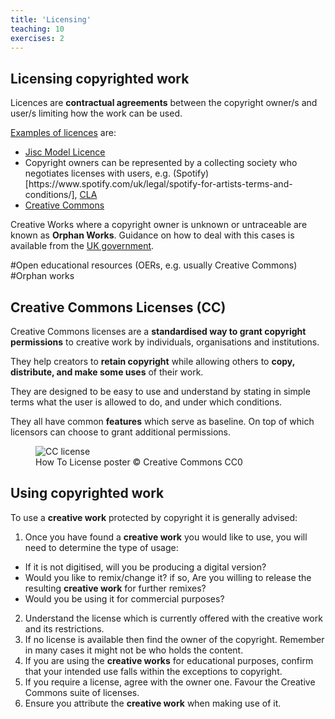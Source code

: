 ```yaml
---
title: 'Licensing'
teaching: 10
exercises: 2
---
```


  
## Licensing copyrighted work
Licences are **contractual agreements** between the 
copyright owner/s and user/s limiting how the work can be used. 

[Examples of licences](https://www.jisc.ac.uk/guides/copyright-law/licences) are:

- [Jisc Model Licence](https://subscriptionsmanager.jisc.ac.uk/about/jisc-model-licence)
- Copyright owners can be represented by a collecting society who
negotiates licenses with users, e.g. (Spotify)[https://www.spotify.com/uk/legal/spotify-for-artists-terms-and-conditions/], [CLA](https://www.cla.co.uk)
- [Creative Commons](https://creativecommons.org/share-your-work/cclicenses/)

Creative Works where a copyright owner is unknown or untraceable are known
as **Orphan Works**. Guidance on how to deal with this cases is available from the
[UK government](https://www.gov.uk/guidance/copyright-orphan-works).

#Open educational resources (OERs, e.g. usually Creative Commons)
#Orphan works


## Creative Commons Licenses (CC)

Creative Commons licenses are a **standardised way to grant copyright permissions** 
to creative work by individuals, 
organisations and institutions.

They  help creators to **retain copyright** 
while allowing others to **copy, distribute, and make some uses** 
of their work.

They are designed to be easy to use and understand by stating
in simple terms what the user is allowed to do, and under
which conditions.

They all have common **features** which serve as baseline. 
On top of which licensors can choose to grant additional permissions.


![How To License poster &copy; Creative Commons CC0](fig/Creativecommons-how-to-license-poster_eng.png){alt='CC license'}

:::::::::: keypoints
## Using copyrighted work

To use a **creative work** protected by copyright 
it is generally advised:

1. Once you have found a **creative work** you would like
to use, you will need to determine the type of usage:
  - If it is not digitised, will you be producing
  a digital version?
  - Would you like to remix/change it? if so, Are you willing 
  to release the resulting **creative work** for further remixes?
  - Would you be using it for commercial purposes?
2. Understand the license which is currently offered with
the creative work and its restrictions.
3. If no license is available then find the owner of the copyright. 
Remember in many cases it might not be who holds the content.
4. If you are using the **creative works** for educational purposes,
confirm that your intended use falls within the exceptions to copyright.
5. If you require a license, agree with the owner one. Favour
the Creative Commons suite of licenses.
6. Ensure you attribute the **creative work** when making use of it.

::::::::::

